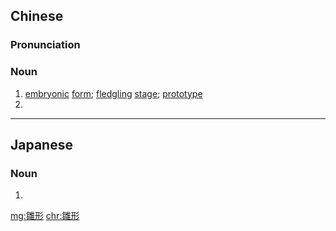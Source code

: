 {{also|雏形}}
==Chinese==
{{zh-forms|s=雏形}}

===Pronunciation===
{{zh-pron
|m=chúxíng
|c=co1 jing4,co4 jing4
|mn=chô͘-hêng
|cat=n
}}

===Noun===
{{zh-noun}}

# [[embryonic]] [[form]]; [[fledgling]] [[stage]]; [[prototype]]
# {{zh-alt-form|雛型|[[miniature]]}}

----

==Japanese==
{{ja-kanjitab|雛|形}}

===Noun===
{{ja-noun|ひながた}}

# {{alternative form of|雛型|lang=ja}}

[[mg:雛形]]
[[chr:雛形]]